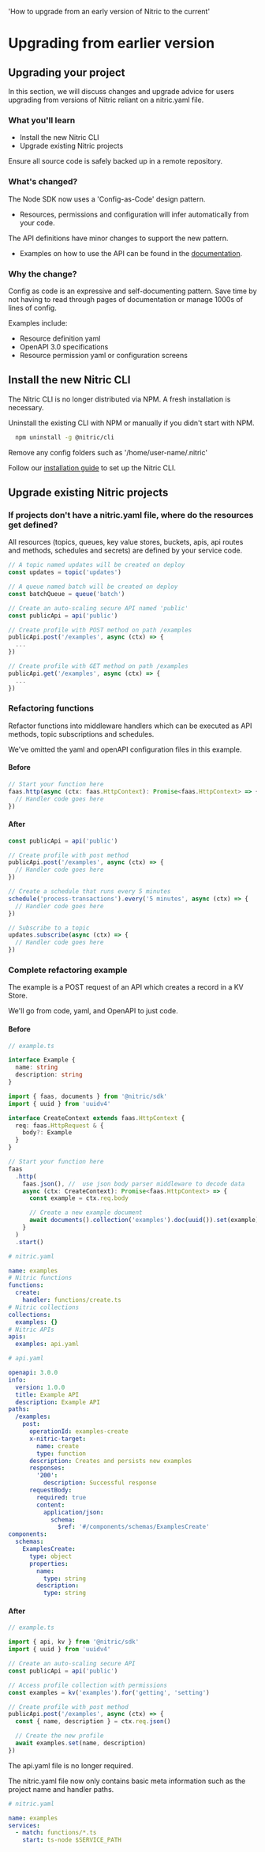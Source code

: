   'How to upgrade from an early version of Nitric to the current'

# Upgrading from earlier version

## Upgrading your project

In this section, we will discuss changes and upgrade advice for users upgrading from versions of Nitric reliant on a nitric.yaml file.

### What you'll learn

- Install the new Nitric CLI
- Upgrade existing Nitric projects

<Note>Ensure all source code is safely backed up in a remote repository.</Note>

### What's changed?

The Node SDK now uses a 'Config-as-Code' design pattern.

- Resources, permissions and configuration will infer automatically from your code.

The API definitions have minor changes to support the new pattern.

- Examples on how to use the API can be found in the [documentation](/).

### Why the change?

Config as code is an expressive and self-documenting pattern. Save time by not having to read through pages of documentation or manage 1000s of lines of config.

Examples include:

- Resource definition yaml
- OpenAPI 3.0 specifications
- Resource permission yaml or configuration screens

## Install the new Nitric CLI

The Nitric CLI is no longer distributed via NPM. A fresh installation is necessary.

Uninstall the existing CLI with NPM or manually if you didn't start with NPM.

```bash
  npm uninstall -g @nitric/cli
```

Remove any config folders such as '/home/user-name/.nitric'

Follow our [installation guide](/guides/getting-started/installation) to set up the Nitric CLI.

## Upgrade existing Nitric projects

### If projects don't have a nitric.yaml file, where do the resources get defined?

All resources (topics, queues, key value stores, buckets, apis, api routes and methods, schedules and secrets) are defined by your service code.

```typescript
// A topic named updates will be created on deploy
const updates = topic('updates')

// A queue named batch will be created on deploy
const batchQueue = queue('batch')

// Create an auto-scaling secure API named 'public'
const publicApi = api('public')

// Create profile with POST method on path /examples
publicApi.post('/examples', async (ctx) => {
  ...
})

// Create profile with GET method on path /examples
publicApi.get('/examples', async (ctx) => {
  ...
})
```

### Refactoring functions

Refactor functions into middleware handlers which can be executed as API methods, topic subscriptions and schedules.

<Note>
  We've omitted the yaml and openAPI configuration files in this example.
</Note>

#### Before

```typescript
// Start your function here
faas.http(async (ctx: faas.HttpContext): Promise<faas.HttpContext> => {
  // Handler code goes here
})
```

#### After

```typescript
const publicApi = api('public')

// Create profile with post method
publicApi.post('/examples', async (ctx) => {
  // Handler code goes here
})
```

```typescript
// Create a schedule that runs every 5 minutes
schedule('process-transactions').every('5 minutes', async (ctx) => {
  // Handler code goes here
})
```

```typescript
// Subscribe to a topic
updates.subscribe(async (ctx) => {
  // Handler code goes here
})
```

### Complete refactoring example

The example is a POST request of an API which creates a record in a KV Store.

We'll go from code, yaml, and OpenAPI to just code.

#### Before

```typescript
// example.ts

interface Example {
  name: string
  description: string
}

import { faas, documents } from '@nitric/sdk'
import { uuid } from 'uuidv4'

interface CreateContext extends faas.HttpContext {
  req: faas.HttpRequest & {
    body?: Example
  }
}

// Start your function here
faas
  .http(
    faas.json(), //  use json body parser middleware to decode data
    async (ctx: CreateContext): Promise<faas.HttpContext> => {
      const example = ctx.req.body

      // Create a new example document
      await documents().collection('examples').doc(uuid()).set(example)
    }
  )
  .start()
```

```yaml
# nitric.yaml

name: examples
# Nitric functions
functions:
  create:
    handler: functions/create.ts
# Nitric collections
collections:
  examples: {}
# Nitric APIs
apis:
  examples: api.yaml
```

```yaml
# api.yaml

openapi: 3.0.0
info:
  version: 1.0.0
  title: Example API
  description: Example API
paths:
  /examples:
    post:
      operationId: examples-create
      x-nitric-target:
        name: create
        type: function
      description: Creates and persists new examples
      responses:
        '200':
          description: Successful response
      requestBody:
        required: true
        content:
          application/json:
            schema:
              $ref: '#/components/schemas/ExamplesCreate'
components:
  schemas:
    ExamplesCreate:
      type: object
      properties:
        name:
          type: string
        description:
          type: string
```

#### After

```typescript
// example.ts

import { api, kv } from '@nitric/sdk'
import { uuid } from 'uuidv4'

// Create an auto-scaling secure API
const publicApi = api('public')

// Access profile collection with permissions
const examples = kv('examples').for('getting', 'setting')

// Create profile with post method
publicApi.post('/examples', async (ctx) => {
  const { name, description } = ctx.req.json()

  // Create the new profile
  await examples.set(name, description)
})
```

<Note>The api.yaml file is no longer required.</Note>

<Note>
  The nitric.yaml file now only contains basic meta information such as the
  project name and handler paths.
</Note>

```yaml
# nitric.yaml

name: examples
services:
  - match: functions/*.ts
    start: ts-node $SERVICE_PATH
```
